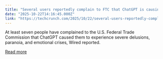 ```yaml
---
title: "Several users reportedly complain to FTC that ChatGPT is causing psychological harm"
date: "2025-10-22T14:16:45.000Z"
link: "https://techcrunch.com/2025/10/22/several-users-reportedly-complain-to-ftc-that-chatgpt-is-causing-psychological-harm/"
---
```


At least seven people have complained to the U.S. Federal Trade Commission that ChatGPT caused them to experience severe delusions, paranoia, and emotional crises, Wired reported.

[Read more](https://techcrunch.com/2025/10/22/several-users-reportedly-complain-to-ftc-that-chatgpt-is-causing-psychological-harm/)
